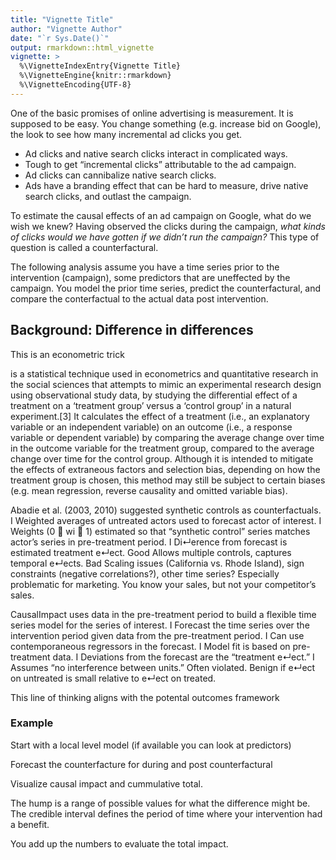 ```yaml
---
title: "Vignette Title"
author: "Vignette Author"
date: "`r Sys.Date()`"
output: rmarkdown::html_vignette
vignette: >
  %\VignetteIndexEntry{Vignette Title}
  %\VignetteEngine{knitr::rmarkdown}
  %\VignetteEncoding{UTF-8}
---
```


One of the basic promises of online advertising is measurement. It is supposed to be easy.  You change something (e.g. increase bid on Google), the look to see how many incremental ad clicks you get.

* Ad clicks and native search clicks interact in complicated ways.
* Tough to get “incremental clicks” attributable to the ad campaign.
* Ad clicks can cannibalize native search clicks.
* Ads have a branding effect that can be hard to measure, drive native search clicks, and outlast the campaign.

To estimate the causal effects of an ad campaign on Google, what do we wish we knew?  Having observed the clicks during the campaign, *what kinds of clicks would we have gotten if we didn't run the campaign?*  This type of question is called a counterfactural.

The following analysis assume you have a time series prior to the intervention (campaign), some predictors that are uneffected by the campaign.  You model the prior time series, predict the counterfactural, and compare the conterfactual to the actual data post intervention.

## Background: Difference in differences

This is an econometric trick

is a statistical technique used in econometrics and quantitative research in the social sciences that attempts to mimic an experimental research design using observational study data, by studying the differential effect of a treatment on a 'treatment group' versus a 'control group' in a natural experiment.[3] It calculates the effect of a treatment (i.e., an explanatory variable or an independent variable) on an outcome (i.e., a response variable or dependent variable) by comparing the average change over time in the outcome variable for the treatment group, compared to the average change over time for the control group. Although it is intended to mitigate the effects of extraneous factors and selection bias, depending on how the treatment group is chosen, this method may still be subject to certain biases (e.g. mean regression, reverse causality and omitted variable bias).

Abadie et al. (2003, 2010) suggested synthetic controls as counterfactuals. I Weighted averages of untreated actors used to forecast actor of
interest.
I Weights (0  wi  1) estimated so that “synthetic control” series matches actor’s series in pre-treatment period.
I Di↵erence from forecast is estimated treatment e↵ect. Good Allows multiple controls, captures temporal e↵ects.
Bad Scaling issues (California vs. Rhode Island), sign constraints (negative correlations?), other time series?
Especially problematic for marketing. You know your sales, but not your competitor’s sales.

CausalImpact uses data in the pre-treatment period to build a flexible time series model for the series of interest.
I Forecast the time series over the intervention period given data from the pre-treatment period.
I Can use contemporaneous regressors in the forecast.
I Model fit is based on pre-treatment data.
I Deviations from the forecast are the “treatment e↵ect.”
I Assumes “no interference between units.” Often violated. Benign if e↵ect on untreated is small relative to e↵ect on treated.

This line of thinking aligns with the potental outcomes framework

### Example

Start with a local level model (if available you can look at predictors)

Forecast the counterfacture for during and post counterfactural

Visualize causal impact and cummulative total.

The hump is a range of possible values for what the difference might be.  The credible interval defines the period of time where your intervention had a benefit.

You add up the numbers to evaluate the total impact.  
